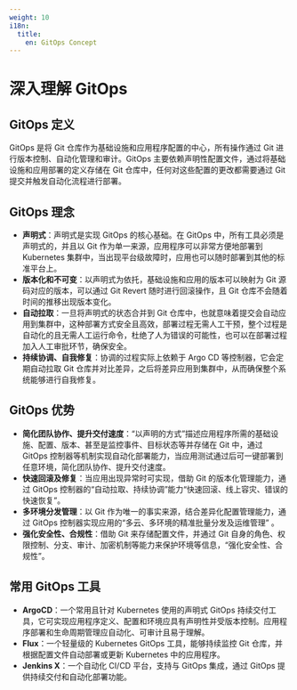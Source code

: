 ```yaml
---
weight: 10
i18n:
  title:
    en: GitOps Concept
---
```


# 深入理解 GitOps

## GitOps 定义
GitOps 是将 Git 仓库作为基础设施和应用程序配置的中心，所有操作通过 Git 进行版本控制、自动化管理和审计。GitOps 主要依赖声明性配置文件，通过将基础设施和应用部署的定义存储在 Git 仓库中，任何对这些配置的更改都需要通过 Git 提交并触发自动化流程进行部署。

## GitOps 理念

- **声明式**：声明式是实现 GitOps 的核心基础。在 GitOps 中，所有工具必须是声明式的，并且以 Git 作为单一来源，应用程序可以非常方便地部署到 Kubernetes 集群中，当出现平台级故障时，应用也可以随时部署到其他的标准平台上。
- **版本化和不可变**：以声明式为依托，基础设施和应用的版本可以映射为 Git 源码对应的版本，可以通过 Git Revert 随时进行回滚操作，且 Git 仓库不会随着时间的推移出现版本变化。
- **自动拉取**：一旦将声明式的状态合并到 Git 仓库中，也就意味着提交会自动应用到集群中，这种部署方式安全且高效，部署过程无需人工干预，整个过程是自动化的且无需人工运行命令，杜绝了人为错误的可能性，也可以在部署过程加入人工审批环节，确保安全。
- **持续协调、自我修复**：协调的过程实际上依赖于 Argo CD 等控制器，它会定期自动拉取 Git 仓库并对比差异，之后将差异应用到集群中，从而确保整个系统能够进行自我修复。

## GitOps 优势 <a id="gitops-advantage"></a>
- **简化团队协作、提升交付速度**：“以声明的方式”描述应用程序所需的基础设施、配置、版本、甚至是监控事件、目标状态等并存储在 Git 中，通过 GitOps 控制器等机制实现自动化部署能力，当应用测试通过后可一键部署到任意环境，简化团队协作、提升交付速度。
- **快速回滚及修复**：当应用出现异常时可实现，借助 Git 的版本化管理能力，通过 GitOps 控制器的“自动拉取、持续协调”能力“快速回滚、线上容灾、错误的快速恢复”。
- **多环境分发管理**：以 Git 作为唯一的事实来源，结合差异化配置管理能力，通过 GitOps 控制器实现应用的“多云、多环境的精准批量分发及运维管理” 。
- **强化安全性、合规性**：借助 Git 来存储配置文件，并通过 Git 自身的角色、权限控制、分支、审计、加密机制等能力来保护环境等信息，“强化安全性、合规性”。

## 常用 GitOps 工具
- **ArgoCD**：一个常用且针对 Kubernetes 使用的声明式 GitOps 持续交付工具，它可实现应用程序定义、配置和环境应具有声明性并受版本控制。应用程序部署和生命周期管理应自动化、可审计且易于理解。
- **Flux**：一个轻量级的 Kubernetes GitOps 工具，能够持续监控 Git 仓库，并根据配置文件自动部署或更新 Kubernetes 中的应用程序。
- **Jenkins X**：一个自动化 CI/CD 平台，支持与 GitOps 集成，通过 GitOps 提供持续交付和自动化部署功能。


